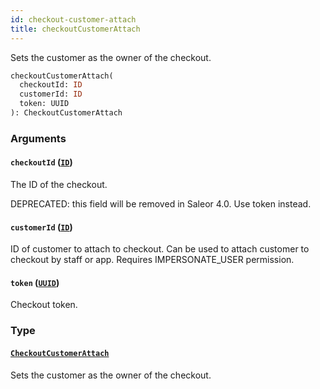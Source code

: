 ```yaml
---
id: checkout-customer-attach
title: checkoutCustomerAttach
---
```


Sets the customer as the owner of the checkout.

```graphql
checkoutCustomerAttach(
  checkoutId: ID
  customerId: ID
  token: UUID
): CheckoutCustomerAttach

```

### Arguments

#### `checkoutId` ([`ID`](../../../developer/api-reference/scalars/id))

The ID of the checkout.

DEPRECATED: this field will be removed in Saleor 4.0. Use token instead.

#### `customerId` ([`ID`](../../../developer/api-reference/scalars/id))

ID of customer to attach to checkout. Can be used to attach customer to checkout by staff or app. Requires IMPERSONATE_USER permission.

#### `token` ([`UUID`](../../../developer/api-reference/scalars/uuid))

Checkout token.

### Type

#### [`CheckoutCustomerAttach`](../../../developer/api-reference/objects/checkout-customer-attach)

Sets the customer as the owner of the checkout.
